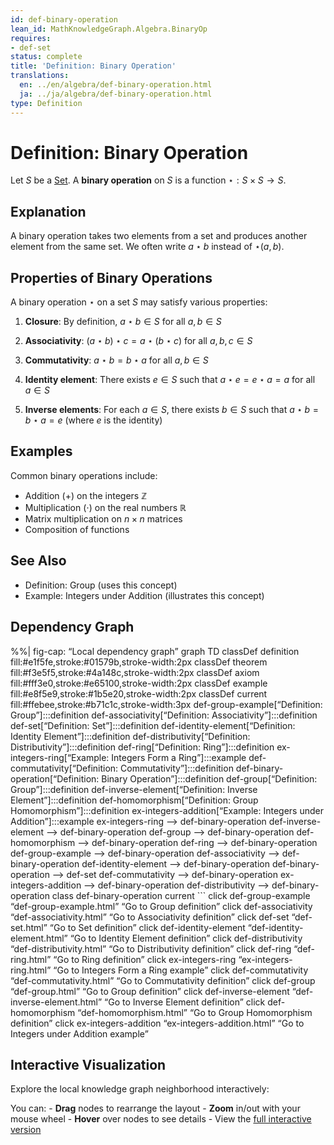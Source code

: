 ```yaml
---
id: def-binary-operation
lean_id: MathKnowledgeGraph.Algebra.BinaryOp
requires:
- def-set
status: complete
title: 'Definition: Binary Operation'
translations:
  en: ../en/algebra/def-binary-operation.html
  ja: ../ja/algebra/def-binary-operation.html
type: Definition
---
```


# Definition: Binary Operation {#def-binary-operation}

Let $S$ be a [Set](../logic-set-theory/def-set.qmd). A **binary operation** on $S$ is a function $\star: S \times S \to S$.

## Explanation

A binary operation takes two elements from a set and produces another element from the same set. We often write $a \star b$ instead of $\star(a, b)$.

## Properties of Binary Operations

A binary operation $\star$ on a set $S$ may satisfy various properties:

1. **Closure**: By definition, $a \star b \in S$ for all $a, b \in S$

2. **Associativity**: $(a \star b) \star c = a \star (b \star c)$ for all $a, b, c \in S$

3. **Commutativity**: $a \star b = b \star a$ for all $a, b \in S$

4. **Identity element**: There exists $e \in S$ such that $a \star e = e \star a = a$ for all $a \in S$

5. **Inverse elements**: For each $a \in S$, there exists $b \in S$ such that $a \star b = b \star a = e$ (where $e$ is the identity)

## Examples

Common binary operations include:

- Addition ($+$) on the integers $\mathbb{Z}$
- Multiplication ($\cdot$) on the real numbers $\mathbb{R}$
- Matrix multiplication on $n \times n$ matrices
- Composition of functions

## See Also

- Definition: Group (uses this concept)
- Example: Integers under Addition (illustrates this concept)

## Dependency Graph

%%| fig-cap: "Local dependency graph"
graph TD
    classDef definition fill:#e1f5fe,stroke:#01579b,stroke-width:2px
    classDef theorem fill:#f3e5f5,stroke:#4a148c,stroke-width:2px
    classDef axiom fill:#fff3e0,stroke:#e65100,stroke-width:2px
    classDef example fill:#e8f5e9,stroke:#1b5e20,stroke-width:2px
    classDef current fill:#ffebee,stroke:#b71c1c,stroke-width:3px
    def-group-example["Definition: Group"]:::definition
    def-associativity["Definition: Associativity"]:::definition
    def-set["Definition: Set"]:::definition
    def-identity-element["Definition: Identity Element"]:::definition
    def-distributivity["Definition: Distributivity"]:::definition
    def-ring["Definition: Ring"]:::definition
    ex-integers-ring["Example: Integers Form a Ring"]:::example
    def-commutativity["Definition: Commutativity"]:::definition
    def-binary-operation["Definition: Binary Operation"]:::definition
    def-group["Definition: Group"]:::definition
    def-inverse-element["Definition: Inverse Element"]:::definition
    def-homomorphism["Definition: Group Homomorphism"]:::definition
    ex-integers-addition["Example: Integers under Addition"]:::example
    ex-integers-ring --> def-binary-operation
    def-inverse-element --> def-binary-operation
    def-group --> def-binary-operation
    def-homomorphism --> def-binary-operation
    def-ring --> def-binary-operation
    def-group-example --> def-binary-operation
    def-associativity --> def-binary-operation
    def-identity-element --> def-binary-operation
    def-binary-operation --> def-set
    def-commutativity --> def-binary-operation
    ex-integers-addition --> def-binary-operation
    def-distributivity --> def-binary-operation
    class def-binary-operation current
```
    click def-group-example "def-group-example.html" "Go to Group definition"
    click def-associativity "def-associativity.html" "Go to Associativity definition"
    click def-set "def-set.html" "Go to Set definition"
    click def-identity-element "def-identity-element.html" "Go to Identity Element definition"
    click def-distributivity "def-distributivity.html" "Go to Distributivity definition"
    click def-ring "def-ring.html" "Go to Ring definition"
    click ex-integers-ring "ex-integers-ring.html" "Go to Integers Form a Ring example"
    click def-commutativity "def-commutativity.html" "Go to Commutativity definition"
    click def-group "def-group.html" "Go to Group definition"
    click def-inverse-element "def-inverse-element.html" "Go to Inverse Element definition"
    click def-homomorphism "def-homomorphism.html" "Go to Group Homomorphism definition"
    click ex-integers-addition "ex-integers-addition.html" "Go to Integers under Addition example"

## Interactive Visualization

Explore the local knowledge graph neighborhood interactively:

::: {.graph-viz data-id="def-binary-operation" data-width="700" data-height="500"}
:::

You can:
- **Drag** nodes to rearrange the layout
- **Zoom** in/out with your mouse wheel
- **Hover** over nodes to see details
- View the [full interactive version](../../output/interactive/def-binary-operation.html){target="_blank"}
